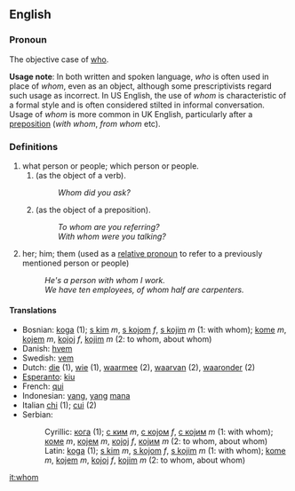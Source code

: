 ==English==
===Pronoun===
The objective case of [[who]]. 

'''Usage note''': In both written and spoken language, ''who'' is often used in place of ''whom'', even as an object, although some prescriptivists regard such usage as incorrect. In US English, the use of ''whom'' is characteristic of a formal style and is often considered stilted in informal conversation. Usage of ''whom'' is more common in UK English, particularly after a [[preposition]] (''with whom'', ''from whom'' etc).

===Definitions===
#what person or people; which person or people.
##(as the object of a verb).
##:''Whom did you ask?''
##(as the object of a preposition).
##:''To whom are you referring?''
##:''With whom were you talking?''
#her; him; them (used as a [[relative pronoun]] to refer to a previously mentioned person or people)
#:''He's a person with whom I work.''
#:''We have ten employees, of whom half are carpenters.''
====Translations====
*Bosnian: [[koga]] (1); [[s kim]] ''m'', [[s kojom]] ''f'', [[s kojim]] ''m'' (1: with whom); [[kome]] ''m'', [[kojem]] ''m'', [[kojoj]] ''f'', [[kojim]] ''m'' (2: to whom, about whom)
*Danish: [[hvem]]
*Swedish: [[vem]]
*Dutch: [[die]] (1), [[wie]] (1), [[waarmee]] (2), [[waarvan]] (2), [[waaronder]] (2)
*[[Esperanto]]: [[kiu]]
*French: [[qui]]
*Indonesian: [[yang]], [[yang]] [[mana]]
*Italian [[chi]] (1); [[cui]] (2)
*Serbian:
*:Cyrillic: [[кога]] (1); [[с ким]] ''m'', [[с којом]] ''f'', [[с којим]] ''m'' (1: with whom); [[коме]] ''m'', [[којем]] ''m'', [[којој]] ''f'', [[којим]] ''m'' (2: to whom, about whom)
*:Latin: [[koga]] (1); [[s kim]] ''m'', [[s kojom]] ''f'', [[s kojim]] ''m'' (1: with whom); [[kome]] ''m'', [[kojem]] ''m'', [[kojoj]] ''f'', [[kojim]] ''m'' (2: to whom, about whom)

[[it:whom]]